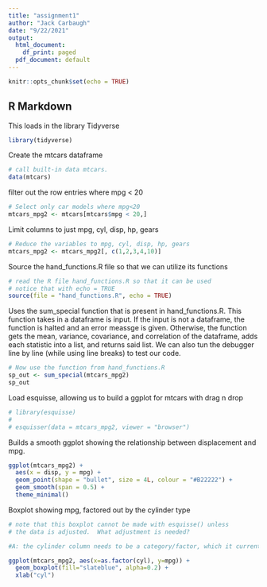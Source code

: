 ```yaml
---
title: "assignment1"
author: "Jack Carbaugh"
date: "9/22/2021"
output:
  html_document:
    df_print: paged
  pdf_document: default
---
```


```r
knitr::opts_chunk$set(echo = TRUE)
```

## R Markdown
This loads in the library Tidyverse
```r
library(tidyverse)
```

Create the mtcars dataframe
```r
# call built-in data mtcars.
data(mtcars)
```

filter out the row entries where mpg < 20
```r
# Select only car models where mpg<20
mtcars_mpg2 <- mtcars[mtcars$mpg < 20,]
```

Limit columns to just mpg, cyl, disp, hp, gears
```r
# Reduce the variables to mpg, cyl, disp, hp, gears
mtcars_mpg2 <- mtcars_mpg2[, c(1,2,3,4,10)]
```

Source the hand_functions.R file so that we can utilize its functions
```r
# read the R file hand_functions.R so that it can be used
# notice that with echo = TRUE 
source(file = "hand_functions.R", echo = TRUE)
```

Uses the sum_special function that is present in hand_functions.R. This function takes in a dataframe is input. If the input is not a dataframe, the function is halted and an error meassge is given. Otherwise, the function gets the mean, variance, covariance, and correlation of the dataframe, adds each statistic into a list, and returns said list. We can also tun the debugger line by line (while using line breaks) to test our code.

```r
# Now use the function from hand_functions.R
sp_out <- sum_special(mtcars_mpg2)
sp_out
```

Load esquisse, allowing us to build a ggplot for mtcars with drag n drop
```r
# library(esquisse)
# 
# esquisser(data = mtcars_mpg2, viewer = "browser")
```

Builds a smooth ggplot showing the relationship between displacement and mpg.
```r
ggplot(mtcars_mpg2) +
  aes(x = disp, y = mpg) +
  geom_point(shape = "bullet", size = 4L, colour = "#B22222") +
  geom_smooth(span = 0.5) +
  theme_minimal()
```

Boxplot showing mpg, factored out by the cylinder type
```r
# note that this boxplot cannot be made with esquisse() unless
# the data is adjusted.  What adjustment is needed?

#A: the cylinder column needs to be a category/factor, which it currently is not.

ggplot(mtcars_mpg2, aes(x=as.factor(cyl), y=mpg)) + 
  geom_boxplot(fill="slateblue", alpha=0.2) + 
  xlab("cyl")
```

